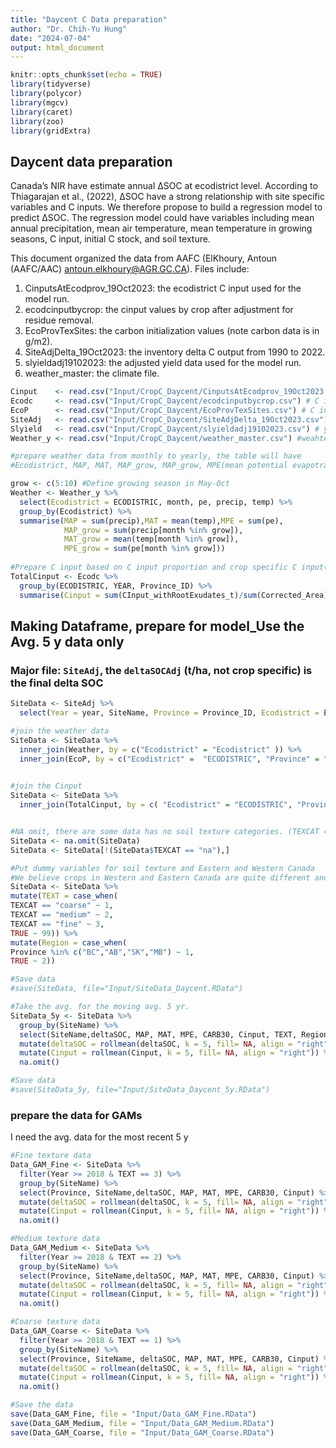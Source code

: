 ```yaml
---
title: "Daycent C Data preparation"
author: "Dr. Chih-Yu Hung"
date: "2024-07-04"
output: html_document
---
```



```r
knitr::opts_chunk$set(echo = TRUE)
library(tidyverse)
library(polycor)
library(mgcv)
library(caret)
library(zoo)
library(gridExtra)
```

## Daycent data preparation

Canada’s NIR have estimate annual ΔSOC at ecodistrict level. According to Thiagarajan et al., (2022), ΔSOC have a strong relationship with site specific variables and C inputs. We therefore propose to build a regression model to predict ΔSOC. The regression model could have variables including mean annual precipitation, mean air temperature, mean temperature in growing seasons, C input, initial C stock, and soil texture. 

This document organized the data from AAFC (ElKhoury, Antoun (AAFC/AAC) <antoun.elkhoury@AGR.GC.CA>).
Files include:

1) CinputsAtEcodprov_19Oct2023: the ecodistrict C input used for the model run.
2) ecodcinputbycrop:            the cinput values by crop after adjustment for residue removal.
3) EcoProvTexSites:             the carbon initialization values (note carbon data is in g/m2).
4) SiteAdjDelta_19Oct2023:      the inventory delta C output from 1990 to 2022.
5) slyieldadj19102023:          the adjusted yield data used for the model run.
6) weather_master:              the climate file.

```r
Cinput    <- read.csv("Input/CropC_Daycent/CinputsAtEcodprov_19Oct2023.csv") #C input proportion not crop specific
Ecodc     <- read.csv("Input/CropC_Daycent/ecodcinputbycrop.csv") # C input crop specific 
EcoP      <- read.csv("Input/CropC_Daycent/EcoProvTexSites.csv") # C ini values
SiteAdj   <- read.csv("Input/CropC_Daycent/SiteAdjDelta_19Oct2023.csv") # Delta C not crop specific
Slyield   <- read.csv("Input/CropC_Daycent/slyieldadj19102023.csv") # yield data, no need
Weather_y <- read.csv("Input/CropC_Daycent/weather_master.csv") #weahter

#prepare weather data from monthly to yearly, the table will have
#Ecodistrict, MAP, MAT, MAP_grow, MAP_grow, MPE(mean potential evapotranspiration) and MPE_grow. The _grow means average values in May-Oct. 

grow <- c(5:10) #Define growing season in May-Oct
Weather <- Weather_y %>%
  select(Ecodistrict = ECODISTRIC, month, pe, precip, temp) %>%
  group_by(Ecodistrict) %>%
  summarise(MAP = sum(precip),MAT = mean(temp),MPE = sum(pe),
            MAP_grow = sum(precip[month %in% grow]),
            MAT_grow = mean(temp[month %in% grow]),
            MPE_grow = sum(pe[month %in% grow]))
                           
#Prepare C input based on C input proportion and crop specific C input(t)
TotalCinput <- Ecodc %>%
  group_by(ECODISTRIC, YEAR, Province_ID) %>%
  summarise(Cinput = sum(CInput_withRootExudates_t)/sum(Corrected_Area))
```


## Making Dataframe, prepare for model_Use the Avg. 5 y data only

### Major file: `SiteAdj`, the `deltaSOCAdj` (t/ha, not crop specific) is the final delta SOC

```r

SiteData <- SiteAdj %>%
  select(Year = year, SiteName, Province = Province_ID, Ecodistrict = ECODISTRIC, Area = Area_per_site_Ha, deltaSOC = deltaSOCAdj )

#join the weather data
SiteData <- SiteData %>%
  inner_join(Weather, by = c("Ecodistrict" = "Ecodistrict" )) %>%
  inner_join(EcoP, by = c("Ecodistrict" =  "ECODISTRIC", "Province" = "PROVINCE","SiteName" = "sitename"))
  

#join the Cinput
SiteData <- SiteData %>%
  inner_join(TotalCinput, by = c( "Ecodistrict" = "ECODISTRIC", "Province" = "Province_ID", "Year" = "YEAR"))


#NA omit, there are some data has no soil texture categories. (TEXCAT = na)
SiteData <- na.omit(SiteData)
SiteData <- SiteData[!(SiteData$TEXCAT == "na"),]

#Put dummy variables for soil texture and Eastern and Western Canada
#We believe crops in Western and Eastern Canada are quite different and have different C/N that could influence delta SOC
SiteData <- SiteData %>%
mutate(TEXT = case_when(
TEXCAT == "coarse" ~ 1,
TEXCAT == "medium" ~ 2,
TEXCAT == "fine" ~ 3,
TRUE ~ 99)) %>%
mutate(Region = case_when(
Province %in% c("BC","AB","SK","MB") ~ 1,
TRUE ~ 2))

#Save data
#save(SiteData, file="Input/SiteData_Daycent.RData")

#Take the avg. for the moving avg. 5 yr. 
SiteData_5y <- SiteData %>%
  group_by(SiteName) %>%
  select(SiteName,deltaSOC, MAP, MAT, MPE, CARB30, Cinput, TEXT, Region) %>%
  mutate(deltaSOC = rollmean(deltaSOC, k = 5, fill= NA, align = "right")) %>%
  mutate(Cinput = rollmean(Cinput, k = 5, fill= NA, align = "right")) %>%
  na.omit()

#Save data
#save(SiteData_5y, file="Input/SiteData_Daycent_5y.RData")
```



### prepare the data for GAMs

I need the avg. data for the most recent 5 y

```r
#Fine texture data
Data_GAM_Fine <- SiteData %>%
  filter(Year >= 2018 & TEXT == 3) %>%
  group_by(SiteName) %>%
  select(Province, SiteName,deltaSOC, MAP, MAT, MPE, CARB30, Cinput) %>%
  mutate(deltaSOC = rollmean(deltaSOC, k = 5, fill= NA, align = "right")) %>%
  mutate(Cinput = rollmean(Cinput, k = 5, fill= NA, align = "right")) %>%
  na.omit()

#Medium texture data
Data_GAM_Medium <- SiteData %>%
  filter(Year >= 2018 & TEXT == 2) %>%
  group_by(SiteName) %>%
  select(Province, SiteName,deltaSOC, MAP, MAT, MPE, CARB30, Cinput) %>%
  mutate(deltaSOC = rollmean(deltaSOC, k = 5, fill= NA, align = "right")) %>%
  mutate(Cinput = rollmean(Cinput, k = 5, fill= NA, align = "right")) %>%
  na.omit()

#Coarse texture data
Data_GAM_Coarse <- SiteData %>%
  filter(Year >= 2018 & TEXT == 1) %>%
  group_by(SiteName) %>%
  select(Province, SiteName, deltaSOC, MAP, MAT, MPE, CARB30, Cinput) %>%
  mutate(deltaSOC = rollmean(deltaSOC, k = 5, fill= NA, align = "right")) %>%
  mutate(Cinput = rollmean(Cinput, k = 5, fill= NA, align = "right")) %>%
  na.omit()

#Save the data 
save(Data_GAM_Fine, file = "Input/Data_GAM_Fine.RData")
save(Data_GAM_Medium, file = "Input/Data_GAM_Medium.RData")
save(Data_GAM_Coarse, file = "Input/Data_GAM_Coarse.RData")

```